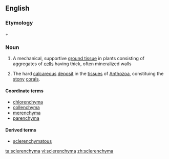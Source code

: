 ==English==
===Etymology===
{{etyl|grc|en}} {{term|σκληρός||hard|lang=grc}} + {{term|-enchyma}}
{{rfp|lang=en}}

===Noun===
{{en-noun|-}}

# {{context|botany}} A mechanical, supportive [[ground tissue]] in plants consisting of aggregates of [[cell]]s having thick, often mineralized walls
# {{context|zoology}} The hard [[calcareous]] [[deposit]] in the [[tissue]]s of [[Anthozoa]], constituing the [[stony]] [[coral]]s.<!--Webster 1913-->

====Coordinate terms====
*[[chlorenchyma]]
*[[collenchyma]]
*[[merenchyma]]
*[[parenchyma]]

====Derived terms====
*[[sclerenchymatous]]

[[ta:sclerenchyma]]
[[vi:sclerenchyma]]
[[zh:sclerenchyma]]